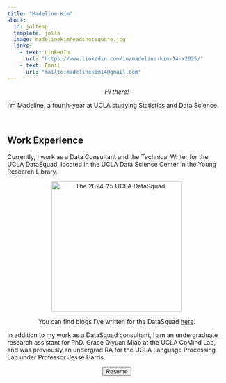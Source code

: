 ```yaml
---
title: "Madeline Kim"
about:
  id: joltemp
  template: jolla
  image: madelinekimheadshotsquare.jpg
  links:
    - text: LinkedIn
      url: "https://www.linkedin.com/in/madeline-kim-14-x2025/"
    - text: Email
      url: "mailto:madelinekim14@gmail.com"
---
```

:::{#joltemp}
<div style="text-align: center;">
*Hi there!*
</div>
I'm Madeline, a fourth-year at UCLA studying Statistics and Data Science.

:::
\
<div style="text-align: left;">
## Work Experience
  Currently, I work as a Data Consultant and the Technical Writer for the UCLA DataSquad, 
  located in the UCLA Data Science Center in the Young Research Library.
</div>

<div style="text-align: center;">
  <img src="datasquadphoto.jpg" alt="The 2024-25 UCLA DataSquad" width="300">
  
  You can find blogs I've written for the DataSquad [here](https://ucla-datasquad.github.io/).
</div>



<div style="text-align: left;">
  In addition to my work as a DataSquad consultant, I am an undergraduate research assistant for PhD. Grace Qiyuan   Miao at the UCLA CoMind Lab, and was previously an undergrad RA for the UCLA Language Processing Lab under        Professor Jesse Harris. 
</div>

<div style="text-align: center;">
<a href="madelinekimresume.pdf" target="_blank">
  <button type="button" class="btn btn-light btn-lg">Resume</button>
</a>
</div>